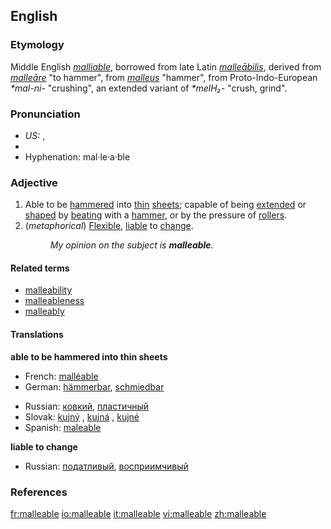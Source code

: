 ==English==

===Etymology===
Middle English ''[[malliable]]'', borrowed from late Latin ''[[malleabilis|malleābilis]]'', derived from ''[[malleare|malleāre]]'' "to hammer", from ''[[malleus]]'' "hammer", from Proto-Indo-European ''*mal-ni-'' "crushing", an extended variant of ''*melH₂-'' "crush, grind".

===Pronunciation===
*''US:'' {{IPA|/ˈmæliəbəl/}}, {{SAMPA|/"m{li@b@l/}}
*{{audio|en-us-malleable.ogg|Audio (US)}}
*Hyphenation: mal·le·a·ble

===Adjective===
{{en-adj}}

# Able to be [[hammer]]ed into [[thin]] [[sheet]]s; capable of being [[extend]]ed or [[shape]]d by [[beat]]ing with a [[hammer]], or by the pressure of [[roller]]s.
# (''metaphorical'') [[flexible|Flexible]], [[liable]] to [[change]].
#: ''My opinion on the subject is '''malleable'''.''

====Related terms====
*[[malleability]]
*[[malleableness]]
*[[malleably]]

====Translations====
'''able to be hammered into thin sheets'''
{{top}}
*French: [[malléable]]
*German: [[hämmerbar]], [[schmiedbar]]
{{mid}}
*Russian: [[ковкий]], [[пластичный]]
*Slovak: [[kujný]] {{m}}, [[kujná]] {{f}}, [[kujné]] {{n}}
*Spanish: [[maleable]]
{{bottom}}

'''liable to change'''
{{top}}
{{mid}}
*Russian: [[податливый]], [[восприимчивый]]
{{bottom}}

===References===
{{R:Webster 1913}}

[[fr:malleable]]
[[io:malleable]]
[[it:malleable]]
[[vi:malleable]]
[[zh:malleable]]